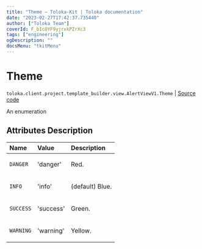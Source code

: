 ```yaml
---
title: "Theme — Toloka-Kit | Toloka documentation"
date: "2023-02-27T17:42:37.735440"
author: ["Toloka Team"]
coverId: F_bIcOYF9yjrxkPZrXc3
tags: ["engineering"]
ogDescription: ""
docsMenu: "tkitMenu"
---
```


# Theme
`toloka.client.project.template_builder.view.AlertViewV1.Theme` | [Source code](https://github.com/Toloka/toloka-kit/blob/v1.1.4/src/client/project/template_builder/view.py#L87)

An enumeration

## Attributes Description

| Name | Value | Description |
| :------| :-----------| :----------| 
`DANGER`|'danger'|<p>Red.</p>
`INFO`|'info'|<p>(default) Blue.</p>
`SUCCESS`|'success'|<p>Green.</p>
`WARNING`|'warning'|<p>Yellow.</p>